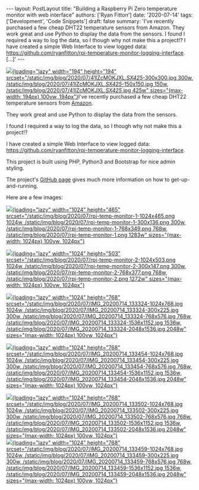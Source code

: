 \-\-- layout: PostLayout title: \"Building a Raspberry Pi Zero temperature monitor with web interface\" authors: \[\'Ryan Fitton\'\] date: \'2020-07-14\' tags: \[\'Development\', \'Code Snippets\'\] draft: false summary: \'I&#8217;ve recently purchased a few cheap DHT22 temperature sensors from Amazon. They work great and use Python to display the data from the sensors. I found I required a way to log the data, so I though why not make this a project!? I have created a simple Web Interface to view logged data: https://github.com/ryanfitton/rpi-temperature-monitor-logging-interface. \[&hellip;\]\' \-\--

[![](/static/img/blog/2020/07/41lZcMOKJXL._SX425_-300x300.jpg){loading="lazy" width="194" height="194" srcset="/static/img/blog/2020/07/41lZcMOKJXL._SX425_-300x300.jpg 300w, /static/img/blog/2020/07/41lZcMOKJXL._SX425_-150x150.jpg 150w, /static/img/blog/2020/07/41lZcMOKJXL._SX425_.jpg 425w" sizes="(max-width: 194px) 100vw, 194px"}](/static/img/blog/2020/07/41lZcMOKJXL._SX425_.jpg)I've recently purchased a few cheap DHT22 temperature sensors from [Amazon](https://www.amazon.co.uk/gp/product/B07L83FFV8/ref=as_li_ss_tl?ie=UTF8&psc=1&linkCode=ll1&tag=ryanfittoncou-21&linkId=e0231675027ea1f10a361eb064611f46&language=en_GB).

They work great and use Python to display the data from the sensors.

I found I required a way to log the data, so I though why not make this a project!?

I have created a simple Web Interface to view logged data: <https://github.com/ryanfitton/rpi-temperature-monitor-logging-interface>.

This project is built using PHP, Python3 and Bootstrap for nice admin styling.

The project's [GitHub page](https://github.com/ryanfitton/rpi-temperature-monitor-logging-interface) gives much more information on how to get-up-and-running.

Here are a few images:

[![](/static/img/blog/2020/07/rpi-temp-monitor-1-1024x465.png){loading="lazy" width="1024" height="465" srcset="/static/img/blog/2020/07/rpi-temp-monitor-1-1024x465.png 1024w, /static/img/blog/2020/07/rpi-temp-monitor-1-300x136.png 300w, /static/img/blog/2020/07/rpi-temp-monitor-1-768x349.png 768w, /static/img/blog/2020/07/rpi-temp-monitor-1.png 1283w" sizes="(max-width: 1024px) 100vw, 1024px"}](/static/img/blog/2020/07/rpi-temp-monitor-1.png)

[![](/static/img/blog/2020/07/rpi-temp-monitor-2-1024x503.png){loading="lazy" width="1024" height="503" srcset="/static/img/blog/2020/07/rpi-temp-monitor-2-1024x503.png 1024w, /static/img/blog/2020/07/rpi-temp-monitor-2-300x147.png 300w, /static/img/blog/2020/07/rpi-temp-monitor-2-768x377.png 768w, /static/img/blog/2020/07/rpi-temp-monitor-2.png 1272w" sizes="(max-width: 1024px) 100vw, 1024px"}](/static/img/blog/2020/07/rpi-temp-monitor-2.png)

[![](/static/img/blog/2020/07/IMG_20200714_133324-1024x768.jpg){loading="lazy" width="1024" height="768" srcset="/static/img/blog/2020/07/IMG_20200714_133324-1024x768.jpg 1024w, /static/img/blog/2020/07/IMG_20200714_133324-300x225.jpg 300w, /static/img/blog/2020/07/IMG_20200714_133324-768x576.jpg 768w, /static/img/blog/2020/07/IMG_20200714_133324-1536x1152.jpg 1536w, /static/img/blog/2020/07/IMG_20200714_133324-2048x1536.jpg 2048w" sizes="(max-width: 1024px) 100vw, 1024px"}](/static/img/blog/2020/07/IMG_20200714_133324-scaled.jpg)

[![](/static/img/blog/2020/07/IMG_20200714_133454-1024x768.jpg){loading="lazy" width="1024" height="768" srcset="/static/img/blog/2020/07/IMG_20200714_133454-1024x768.jpg 1024w, /static/img/blog/2020/07/IMG_20200714_133454-300x225.jpg 300w, /static/img/blog/2020/07/IMG_20200714_133454-768x576.jpg 768w, /static/img/blog/2020/07/IMG_20200714_133454-1536x1152.jpg 1536w, /static/img/blog/2020/07/IMG_20200714_133454-2048x1536.jpg 2048w" sizes="(max-width: 1024px) 100vw, 1024px"}](/static/img/blog/2020/07/IMG_20200714_133454-scaled.jpg)

[![](/static/img/blog/2020/07/IMG_20200714_133502-1024x768.jpg){loading="lazy" width="1024" height="768" srcset="/static/img/blog/2020/07/IMG_20200714_133502-1024x768.jpg 1024w, /static/img/blog/2020/07/IMG_20200714_133502-300x225.jpg 300w, /static/img/blog/2020/07/IMG_20200714_133502-768x576.jpg 768w, /static/img/blog/2020/07/IMG_20200714_133502-1536x1152.jpg 1536w, /static/img/blog/2020/07/IMG_20200714_133502-2048x1536.jpg 2048w" sizes="(max-width: 1024px) 100vw, 1024px"}](/static/img/blog/2020/07/IMG_20200714_133502-scaled.jpg) [\
![](/static/img/blog/2020/07/IMG_20200714_133459-1024x768.jpg){loading="lazy" width="1024" height="768" srcset="/static/img/blog/2020/07/IMG_20200714_133459-1024x768.jpg 1024w, /static/img/blog/2020/07/IMG_20200714_133459-300x225.jpg 300w, /static/img/blog/2020/07/IMG_20200714_133459-768x576.jpg 768w, /static/img/blog/2020/07/IMG_20200714_133459-1536x1152.jpg 1536w, /static/img/blog/2020/07/IMG_20200714_133459-2048x1536.jpg 2048w" sizes="(max-width: 1024px) 100vw, 1024px"}](/static/img/blog/2020/07/IMG_20200714_133459-scaled.jpg)
